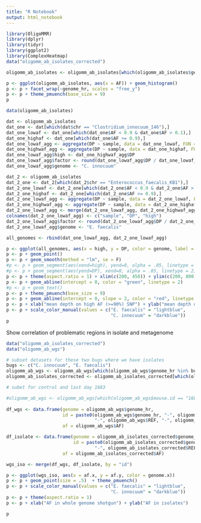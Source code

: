 ```yaml
---
title: "R Notebook"
output: html_notebook
---
```


```r
library(OligoMMR)
library(dplyr)
library(tidyr)
library(ggplot2)
library(ComplexHeatmap)
data("oligomm_ab_isolates_corrected")
```

```r
oligomm_ab_isolates <- oligomm_ab_isolates[which(oligomm_ab_isolates$genome_hr == "C. innocuum"),]

p <- ggplot(oligomm_ab_isolates, aes(x = AF)) + geom_histogram() 
p <- p + facet_wrap(~genome_hr, scales = "free_y")
p <- p + theme_pmuench(base_size = 9)
p
```

```r
data(oligomm_ab_isolates)

dat <- oligomm_ab_isolates
dat_one <- dat[which(dat$chr == "Clostridium_innocuum_I46"),]
dat_one_lowaf <- dat_one[which(dat_one$AF < 0.9 & dat_one$AF > 0.1),]
dat_one_highaf <- dat_one[which(dat_one$AF >= 0.9),]
dat_one_lowaf_agg <- aggregate(DP ~ sample, data = dat_one_lowaf, FUN = mean)
dat_one_highwaf_agg <- aggregate(DP ~ sample, data = dat_one_highaf, FUN = mean)
dat_one_lowaf_agg$high <- dat_one_highwaf_agg$DP
dat_one_lowaf_agg$factor <- round(dat_one_lowaf_agg$DP / dat_one_lowaf_agg$high, digits = 1)
dat_one_lowaf_agg$genome <- "C. innocuum"

dat_2 <- oligomm_ab_isolates
dat_2_one <- dat_2[which(dat_2$chr == "Enterococcus_faecalis_KB1"),]
dat_2_one_lowaf <- dat_2_one[which(dat_2_one$AF < 0.9 & dat_2_one$AF > 0.1),]
dat_2_one_highaf <- dat_2_one[which(dat_2_one$AF >= 0.9),]
dat_2_one_lowaf_agg <- aggregate(DP ~ sample, data = dat_2_one_lowaf, FUN = mean)
dat_2_one_highwaf_agg <- aggregate(DP ~ sample, data = dat_2_one_highaf, FUN = mean)
dat_2_one_lowaf_agg <- merge(dat_2_one_lowaf_agg, dat_2_one_highwaf_agg, by = "sample")
colnames(dat_2_one_lowaf_agg) <- c("sample", "DP", "high")
dat_2_one_lowaf_agg$factor <- round(dat_2_one_lowaf_agg$DP / dat_2_one_lowaf_agg$high, digits = 1)
dat_2_one_lowaf_agg$genome <- "E. faecalis"

all_genomes <- rbind(dat_one_lowaf_agg, dat_2_one_lowaf_agg)

p <- ggplot(all_genomes, aes(x = high, y = DP, color = genome, label = factor)) 
p <- p + geom_point()
p <- p + geom_smooth(method = "lm", se = F)
#p <- p + geom_segment(aes(xend=high), yend=0, alpha = .05, linetype = 2)
#p <- p + geom_segment(aes(yend=DP), xend=0, alpha = .05, linetype = 2)
p <- p + theme(aspect.ratio = 1) + xlim(c(200, 450)) + ylim(c(200, 800))
p <- p + geom_abline(intercept = 0, color = "green", linetype = 2) 
#p <- p + geom_text() 
p <- p + theme_pmuench(base_size = 9)
p <- p + geom_abline(intercept = 0, slope = 2, color = "red", linetype = 2) 
p <- p + xlab("mean depth on high AF (>=90%) SNP") + ylab("mean depth on intermediate AF (<90% & >10%) SNPs")
p <- p + scale_color_manual(values = c("E. faecalis" = "lightblue",
                                       "C. innocuum" = "darkblue"))
p
```

Show correlation of problematic regions in isolate and metagenome

```r
data("oligomm_ab_isolates_corrected")
data("oligomm_ab_wgs")

# subset datasets for these two bugs where we have isolates
bugs <- c("C. innocuum", "E. faecalis")
oligomm_ab_wgs <- oligomm_ab_wgs[which(oligomm_ab_wgs$genome_hr %in% bugs),]
oligomm_ab_isolates_corrected <- oligomm_ab_isolates_corrected[which(oligomm_ab_isolates_corrected$genome_hr %in% bugs),]

# subet for control and last day 1683

#oligomm_ab_wgs <- oligomm_ab_wgs[which(oligomm_ab_wgs$mouse.id == "1683"),]
 
df_wgs <- data.frame(genome = oligomm_ab_wgs$genome_hr,
                     id = paste0(oligomm_ab_wgs$genome_hr, "-", oligomm_ab_wgs$POS,
                                 "-", oligomm_ab_wgs$REF, "-", oligomm_ab_wgs$ALT),
                     af = oligomm_ab_wgs$AF)

df_isolate <- data.frame(genome = oligomm_ab_isolates_corrected$genome_hr,
                         id = paste0(oligomm_ab_isolates_corrected$genome_hr, "-", oligomm_ab_isolates_corrected$POS,
                                 "-", oligomm_ab_isolates_corrected$REF, "-", oligomm_ab_isolates_corrected$ALT),
                     af = oligomm_ab_isolates_corrected$AF)

wgs_iso <- merge(df_wgs, df_isolate, by = "id")

p <- ggplot(wgs_iso, aes(x = af.x, y = af.y, color = genome.x))
p <- p + geom_point(size = .5)  + theme_pmuench()
p <- p + scale_color_manual(values = c("E. faecalis" = "lightblue",
                                       "C. innocuum" = "darkblue"))
p <- p + theme(aspect.ratio = 1)
p <- p + xlab("AF in whole genome shotgun") + ylab("AF in isolates")

p
```

